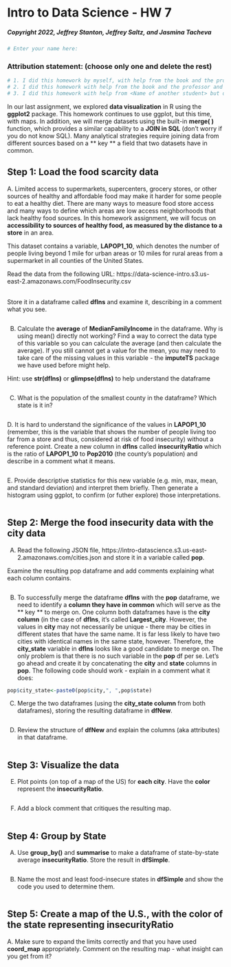 
# Intro to Data Science - HW 7
##### Copyright 2022, Jeffrey Stanton, Jeffrey Saltz, and Jasmina Tacheva

```r
# Enter your name here: 
```


### Attribution statement: (choose only one and delete the rest)

```r
# 1. I did this homework by myself, with help from the book and the professor.
# 2. I did this homework with help from the book and the professor and these Internet sources:
# 3. I did this homework with help from <Name of another student> but did not cut and paste any code.
```

In our last assignment, we explored **data visualization** in R using the **ggplot2** package. This homework continues to use ggplot, but this time, with maps.  In addition, we will merge datasets using the built-in **merge( )** function, which provides a similar capability to a **JOIN in SQL** (don't worry if you do not know SQL). Many analytical strategies require joining data from different sources based on a ** key **   a field that two datasets have in common. 

## Step 1: Load the food scarcity data

A. Limited access to supermarkets, supercenters, grocery stores, or other sources of healthy and affordable food may make it harder for some people to eat a healthy diet. There are many ways to measure food store access and many ways to define which areas are low access   neighborhoods that lack healthy food sources. In this homework assignment, we will focus on **accessibility to sources of healthy food, as measured by the distance to a store** in an area.

This dataset contains a variable, **LAPOP1_10**, which denotes the number of people living beyond 1 mile for urban areas or 10 miles for rural areas from a supermarket in all counties of the United States.

Read the data from the following URL: https://data-science-intro.s3.us-east-2.amazonaws.com/FoodInsecurity.csv

<br> Store it in a dataframe called **dfIns** and examine it, describing in a comment what you see.




```r

```

B.	Calculate the **average** of **MedianFamilyIncome** in the dataframe. Why is using mean() directly not working? Find a way to correct the data type of this variable so you can calculate the average (and then calculate the average). If you still cannot get a value for the mean, you may need to take care of the missing values in this variable - the **imputeTS** package we have used before might help.

Hint: use **str(dfIns)** or **glimpse(dfIns)** to help understand the dataframe

```r

```

C.	What is the population of the smallest county in the dataframe? Which state is it in?

```r

```

D. It is hard to understand the significance of the values in **LAPOP1_10** (remember, this is the variable that shows the number of people living too far from a store and thus, considered at risk of food insecurity) without a reference point. Create a new column in **dfIns** called **insecurityRatio** which is the ratio of **LAPOP1_10** to **Pop2010** (the county's population) and describe in a comment what it means.

```r

```

E. Provide descriptive statistics for this new variable (e.g. min, max, mean, and standard deviation) and interpret them briefly. Then generate a histogram using ggplot, to confirm (or futher explore) those interpretations.

```r

```

## Step 2: Merge the food insecurity data with the city data

A.	Read the following JSON file, https://intro-datascience.s3.us-east-2.amazonaws.com/cities.json and store it in a variable called **pop**.

Examine the resulting pop dataframe and add comments explaining what each column contains.

```r

```

B.	To successfully merge the dataframe **dfIns** with the **pop** dataframe, we need to identify a **column they have in common** which will serve as the ** key ** to merge on. One column both dataframes have is the **city column** (in the case of **dfIns**, it's called **Largest_city**. However, the values in **city** may not necessarily be unique - there may be cities in different states that have the same name. It is far less likely to have two cities with identical names in the same state, however. Therefore, the **city_state** variable in **dfIns** looks like a good candidate to merge on. The only problem is that there is no such variable in the **pop** df per se. Let's go ahead and create it by concatenating the **city** and **state** columns in **pop**. The following code should work - explain in a comment what it does:  

```r
pop$city_state<-paste0(pop$city,", ",pop$state)
```

C.	Merge the two dataframes (using the **city_state column** from both dataframes), storing the resulting dataframe in **dfNew**.

```r

```

D.	Review the structure of **dfNew** and explain the columns (aka attributes) in that dataframe.

```r

```

## Step 3: Visualize the data

E.	Plot points (on top of a map of the US) for **each city**. Have the **color** represent the **insecurityRatio**.

```r

```

F.	Add a block comment that critiques the resulting map. 

```r

```

## Step 4: Group by State

A.	Use **group_by()** and **summarise** to make a dataframe of state-by-state average **insecurityRatio**. Store the result in **dfSimple**.

```r

```

B.	Name the most and least food-insecure states in **dfSimple** and show the code you used to determine them.

```r

```

## Step 5: Create a map of the U.S.,  with the color of the state representing insecurityRatio

A. Make sure to expand the limits correctly and that you have used **coord_map** appropriately. Comment on the resulting map - what insight can you get from it?

```r

```

